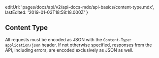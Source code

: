 
  editUrl: 'pages/docs/api/v2/api-docs-mdx/api-basics/content-type.mdx',
  lastEdited: '2019-01-03T18:58:18.000Z'
}

## Content Type

All requests must be encoded as JSON with the `Content-Type: application/json` header.
If not otherwise specified, responses from the <ProductName /> API, including errors, are encoded exclusively as JSON as well.
